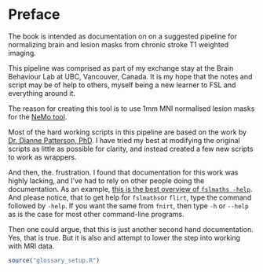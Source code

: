 # Preface {.unnumbered}

The book is intended as documentation on on a suggested pipeline for normalizing brain and lesion masks from chronic stroke T1 weighted imaging.

This pipeline was comprised as part of my exchange stay at the Brain Behaviour Lab at UBC, Vancouver, Canada. It is my hope that the notes and script may be of help to others, myself being a new learner to FSL and everything around it.

The reason for creating this tool is to use 1mm MNI normalised lesion masks for the [NeMo tool](https://kuceyeski-wcm-web.s3.us-east-1.amazonaws.com/upload.html).

Most of the hard working scripts in this pipeline are based on the work by [Dr. Dianne Patterson, PhD](https://neuroimaging-core-docs.readthedocs.io/en/latest/index.html). I have tried my best at modifying the original scripts as little as possible for clarity, and instead created a few new scripts to work as wrappers.

And then, the. frustration. I found that documentation for this work was highly lacking, and I've had to rely on other people doing the documentation. As an example, [this is the best overview of `fslmaths -help`](https://mandymejia.com/fsl-maths-commands/). And please notice, that to get help for `fslmaths`or `flirt`, type the command followed by `-help`. If you want the same from `fnirt`, then type `-h` or `--help` as is the case for most other command-line programs.

Then one could argue, that this is just another second hand documentation. Yes, that is true. But it is also and attempt to lower the step into working with MRI data.

```r
source("glossary_setup.R")
```
